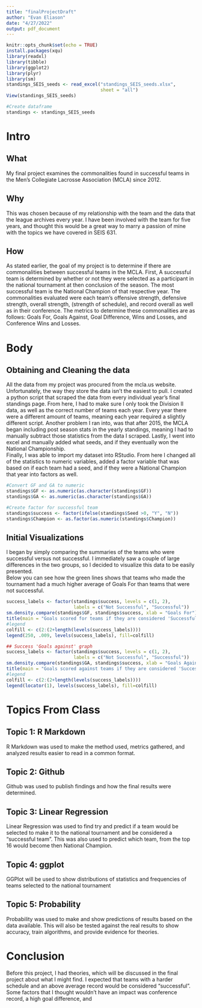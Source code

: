 ```yaml
---
title: "finalProjectDraft"
author: "Evan Eliason"
date: "4/27/2022"
output: pdf_document
---
```


```r
knitr::opts_chunk$set(echo = TRUE)
install.packages(xqu)
library(readxl)
library(tibble)
library(ggplot2)
library(plyr)
library(sm)
standings_SEIS_seeds <- read_excel("standings_SEIS_seeds.xlsx", 
                                   sheet = "all")
View(standings_SEIS_seeds)

#Create dataframe
standings <- standings_SEIS_seeds
```

# Intro  
## What  
My final project examines the commonalities found in successful teams in the Men's Collegiate Lacrosse
Association (MCLA) since 2012.    

## Why  
This was chosen because of my relationship with the team and the data that the league archives every
year. I have been involved with the team for five years, and thought this would be a great way to marry
a passion of mine with the topics we have covered in SEIS 631.

## How  
As stated earlier, the goal of my project is to determine if there are commonalities between
successful teams in the MCLA. First, A successful team is determined by whether or not they were
selected as a participant in the national tournament at then conclusion of the season. The most
successful team is the National Champion of that respective year. The commonalities evaluated were
each team's offensive strength, defensive strength, overall strength, (strength of schedule), and record overall as well as
in their conference. The metrics to determine these commonalities are as follows: Goals For, Goals
Against, Goal Difference, Wins and Losses, and Conference Wins and Losses.  

# Body
## Obtaining and Cleaning the data
All the data from my project was procured from the mcla.us website. Unfortunately, 
the way they store the data isn't the easiest to pull. I created a python script that
scraped the data from every individual year's final standings page. From here, I had to 
make sure I only took the Division II data, as well as the correct number of teams each
year. Every year there were a different amount of teams, meaning each year required a
slightly different script. Another problem I ran into, was that after 2015, the MCLA 
began including post season stats in the yearly standings, meaning I had to manually
subtract those statistics from the data I scraped. Lastly, I went into excel and manually
added what seeds, and if they eventually won the National Championship.  
Finally, I was able to import my dataset into RStudio. From here I changed all of the
statistics to numeric variables, added a factor variable that was based on if each team
had a seed, and if they were a National Champion that year into factors as well. 
```r
#Convert GF and GA to numeric
standings$GF <- as.numeric(as.character(standings$GF))
standings$GA <- as.numeric(as.character(standings$GA))

#Create factor for successful team
standings$success <- factor(ifelse(standings$Seed >0, "Y", "N"))
standings$Champion <- as.factor(as.numeric(standings$Champion))
```
## Initial Visualizations
I began by simply comparing the summaries of the teams who were successful versus not
successful. I immediately saw a couple of large differences in the two groups, so I 
decided to visualize this data to be easily presented.  
Below you can see how the green lines shows that teams who made the tournament
had a much higher average of Goals For than teams that were not successful.
```r
success_labels <- factor(standings$success, levels = c(1, 2),
                         labels = c("Not Successful", "Successful"))
sm.density.compare(standings$GF, standings$success, xlab = "Goals For")
title(main = "Goals scored for teams if they are considered 'Successful'")
#legend
colfill <- c(2:(2+length(levels(success_labels))))
legend(250, .009, levels(success_labels), fill=colfill)
```



```r
## Success 'Goals against' graph
success_labels <- factor(standings$success, levels = c(1, 2),
                         labels = c("Not Successful", "Successful"))
sm.density.compare(standings$GA, standings$success, xlab = "Goals Against")
title(main = "Goals scored against teams if they are considered 'Successful'")
#legend
colfill <- c(2:(2+length(levels(success_labels))))
legend(locator(1), levels(success_labels), fill=colfill)
```

# Topics From Class

## Topic 1: R Markdown  
R Markdown was used to make the method used, metrics gathered, and analyzed results easier to read
in a common format.

## Topic 2: Github
Github was used to publish findings and how the final results were determined.

## Topic 3: Linear Regression
Linear Regression was used to find try and predict if a team would be selected to
make it to the national tournament and be considered a "successful team". This
was also used to predict which team, from the top 16 would become then National
Champion.

## Topic 4: ggplot
GGPlot will be used to show distributions of statistics and frequencies of teams
selected to the national tournament

## Topic 5: Probability
Probability was used to make and show predictions of results based on the data available.
This will also be tested against the real results to show accuracy, train algorithms, and provide evidence 
for theories.

# Conclusion
Before this project, I had theories, which will be discussed in the final project about what I might
find. I expected that teams with a harder schedule and an above average record would be considered 
"successful". Some factors that I thought wouldn't have an impact was conference record, a high goal
difference, and 